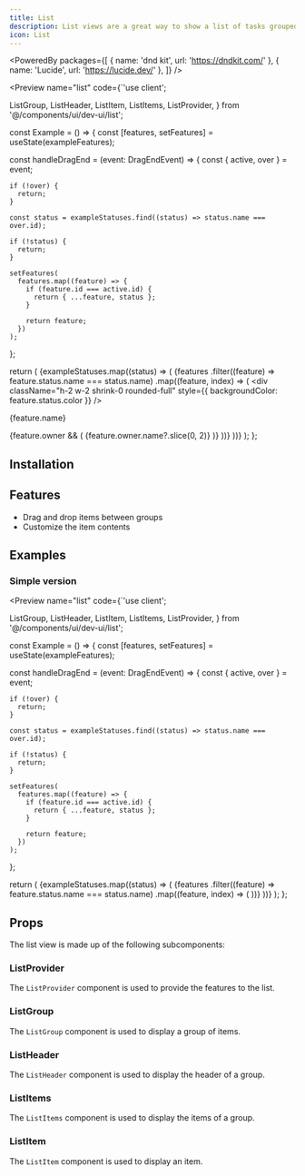 ```yaml
---
title: List
description: List views are a great way to show a list of tasks grouped by status and ranked by priority.
icon: List
---
```


<PoweredBy packages={[
  { name: 'dnd kit', url: 'https://dndkit.com/' },
  { name: 'Lucide', url: 'https://lucide.dev/' },
]} />

<Preview name="list" code={`'use client';

  ListGroup,
  ListHeader,
  ListItem,
  ListItems,
  ListProvider,
} from '@/components/ui/dev-ui/list';

const Example = () => {
  const [features, setFeatures] = useState(exampleFeatures);

  const handleDragEnd = (event: DragEndEvent) => {
    const { active, over } = event;

    if (!over) {
      return;
    }

    const status = exampleStatuses.find((status) => status.name === over.id);

    if (!status) {
      return;
    }

    setFeatures(
      features.map((feature) => {
        if (feature.id === active.id) {
          return { ...feature, status };
        }

        return feature;
      })
    );
  };

  return (
    <ListProvider onDragEnd={handleDragEnd}>
      {exampleStatuses.map((status) => (
        <ListGroup key={status.name} id={status.name}>
          <ListHeader name={status.name} color={status.color} />
          <ListItems>
            {features
              .filter((feature) => feature.status.name === status.name)
              .map((feature, index) => (
                <ListItem
                  key={feature.id}
                  id={feature.id}
                  name={feature.name}
                  parent={feature.status.name}
                  index={index}
                >
                  <div
                    className="h-2 w-2 shrink-0 rounded-full"
                    style={{ backgroundColor: feature.status.color }}
                  />
                  <p className="m-0 flex-1 font-medium text-sm">
                    {feature.name}
                  </p>
                  {feature.owner && (
                    <Avatar className="h-4 w-4 shrink-0">
                      <AvatarImage src={feature.owner.image} />
                      <AvatarFallback>
                        {feature.owner.name?.slice(0, 2)}
                      </AvatarFallback>
                    </Avatar>
                  )}
                </ListItem>
              ))}
          </ListItems>
        </ListGroup>
      ))}
    </ListProvider>
  );
};


## Installation

<Installer packageName="list" />

## Features

- Drag and drop items between groups
- Customize the item contents

## Examples

### Simple version

<Preview name="list" code={`'use client';

  ListGroup,
  ListHeader,
  ListItem,
  ListItems,
  ListProvider,
} from '@/components/ui/dev-ui/list';

const Example = () => {
  const [features, setFeatures] = useState(exampleFeatures);

  const handleDragEnd = (event: DragEndEvent) => {
    const { active, over } = event;

    if (!over) {
      return;
    }

    const status = exampleStatuses.find((status) => status.name === over.id);

    if (!status) {
      return;
    }

    setFeatures(
      features.map((feature) => {
        if (feature.id === active.id) {
          return { ...feature, status };
        }

        return feature;
      })
    );
  };

  return (
    <ListProvider onDragEnd={handleDragEnd}>
      {exampleStatuses.map((status) => (
        <ListGroup key={status.name} id={status.name}>
          <ListHeader name={status.name} color={status.color} />
          <ListItems>
            {features
              .filter((feature) => feature.status.name === status.name)
              .map((feature, index) => (
                <ListItem
                  key={feature.id}
                  id={feature.id}
                  name={feature.name}
                  parent={feature.status.name}
                  index={index}
                />
              ))}
          </ListItems>
        </ListGroup>
      ))}
    </ListProvider>
  );
};


## Props

The list view is made up of the following subcomponents:

### ListProvider

The `ListProvider` component is used to provide the features to the list.

<AutoTypeTable path="node_modules/@repo/list/index.tsx" name="ListProviderProps" />

### ListGroup

The `ListGroup` component is used to display a group of items.

<AutoTypeTable path="node_modules/@repo/list/index.tsx" name="ListGroupProps" />

### ListHeader

The `ListHeader` component is used to display the header of a group.

<AutoTypeTable path="node_modules/@repo/list/index.tsx" name="ListHeaderProps" />

### ListItems

The `ListItems` component is used to display the items of a group.

<AutoTypeTable path="node_modules/@repo/list/index.tsx" name="ListItemsProps" />

### ListItem

The `ListItem` component is used to display an item.

<AutoTypeTable path="node_modules/@repo/list/index.tsx" name="ListItemProps" />
